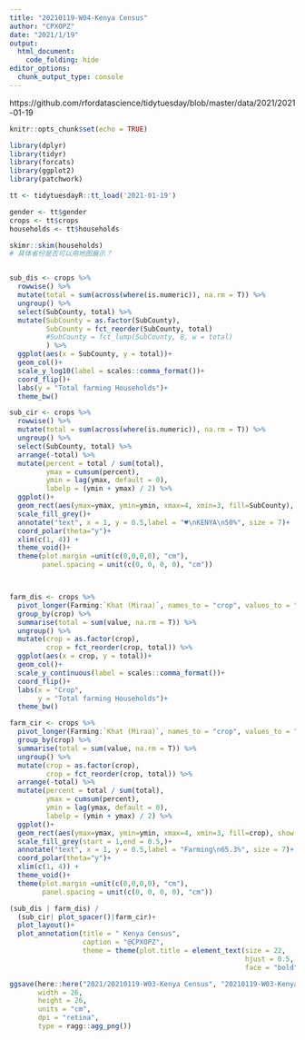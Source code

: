 ```yaml
---
title: "20210119-W04-Kenya Census"
author: "CPXOPZ"
date: "2021/1/19"
output: 
  html_document:
    code_folding: hide
editor_options: 
  chunk_output_type: console
---
```


https://github.com/rfordatascience/tidytuesday/blob/master/data/2021/2021-01-19

```r
knitr::opts_chunk$set(echo = TRUE)

library(dplyr)
library(tidyr)
library(forcats)
library(ggplot2)
library(patchwork)
```

```r
tt <- tidytuesdayR::tt_load('2021-01-19')

gender <- tt$gender
crops <- tt$crops
households <- tt$households

```

```r
skimr::skim(households)
# 具体省份是否可以用地图展示？



```

```r
sub_dis <- crops %>% 
  rowwise() %>% 
  mutate(total = sum(across(where(is.numeric)), na.rm = T)) %>% 
  ungroup() %>% 
  select(SubCounty, total) %>% 
  mutate(SubCounty = as.factor(SubCounty),
         SubCounty = fct_reorder(SubCounty, total)
         #SubCounty = fct_lump(SubCounty, 8, w = total)
         ) %>% 
  ggplot(aes(x = SubCounty, y = total))+
  geom_col()+
  scale_y_log10(label = scales::comma_format())+
  coord_flip()+
  labs(y = "Total farming Households")+
  theme_bw()

sub_cir <- crops %>% 
  rowwise() %>% 
  mutate(total = sum(across(where(is.numeric)), na.rm = T)) %>% 
  ungroup() %>% 
  select(SubCounty, total) %>% 
  arrange(-total) %>% 
  mutate(percent = total / sum(total),
         ymax = cumsum(percent),
         ymin = lag(ymax, default = 0),
         labelp = (ymin + ymax) / 2) %>%
  ggplot()+
  geom_rect(aes(ymax=ymax, ymin=ymin, xmax=4, xmin=3, fill=SubCounty), show.legend = F)+
  scale_fill_grey()+
  annotate("text", x = 1, y = 0.5,label = "♥\nKENYA\n50%", size = 7)+
  coord_polar(theta="y")+
  xlim(c(1, 4)) +
  theme_void()+
  theme(plot.margin =unit(c(0,0,0,0), "cm"),
        panel.spacing = unit(c(0, 0, 0, 0), "cm"))



farm_dis <- crops %>% 
  pivot_longer(Farming:`Khat (Miraa)`, names_to = "crop", values_to = "value") %>% 
  group_by(crop) %>% 
  summarise(total = sum(value, na.rm = T)) %>% 
  ungroup() %>% 
  mutate(crop = as.factor(crop),
         crop = fct_reorder(crop, total)) %>% 
  ggplot(aes(x = crop, y = total))+
  geom_col()+
  scale_y_continuous(label = scales::comma_format())+
  coord_flip()+
  labs(x = "Crop",
       y = "Total farming Households")+
  theme_bw()

farm_cir <- crops %>% 
  pivot_longer(Farming:`Khat (Miraa)`, names_to = "crop", values_to = "value") %>% 
  group_by(crop) %>% 
  summarise(total = sum(value, na.rm = T)) %>% 
  ungroup() %>% 
  mutate(crop = as.factor(crop),
         crop = fct_reorder(crop, total)) %>% 
  arrange(-total) %>% 
  mutate(percent = total / sum(total),
         ymax = cumsum(percent),
         ymin = lag(ymax, default = 0),
         labelp = (ymin + ymax) / 2) %>% 
  ggplot()+
  geom_rect(aes(ymax=ymax, ymin=ymin, xmax=4, xmin=3, fill=crop), show.legend = F)+
  scale_fill_grey(start = 1,end = 0.5,)+
  annotate("text", x = 1, y = 0.5,label = "Farming\n65.3%", size = 7)+
  coord_polar(theta="y")+
  xlim(c(1, 4)) +
  theme_void()+
  theme(plot.margin =unit(c(0,0,0,0), "cm"),
        panel.spacing = unit(c(0, 0, 0, 0), "cm"))

```

```r
(sub_dis | farm_dis) /
  (sub_cir| plot_spacer()|farm_cir)+
  plot_layout()+
  plot_annotation(title = "	Kenya Census",
                  caption = "@CPXOPZ",
                  theme = theme(plot.title = element_text(size = 22,
                                                          hjust = 0.5,
                                                          face = "bold")))

ggsave(here::here("2021/20210119-W03-Kenya Census", "20210119-W03-Kenya_Census.png"),
       width = 26,
       height = 26,
       units = "cm",
       dpi = "retina",
       type = ragg::agg_png())
```

